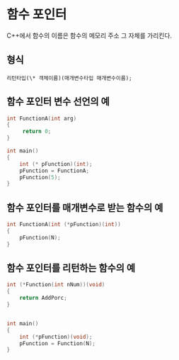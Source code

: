 # 함수 포인터

C++에서 함수의 이름은 함수의 메모리 주소 그 자체를 가리킨다.

## 형식
`리턴타입(\* 객체이름)(매개변수타입 매개변수이름);`

## 함수 포인터 변수 선언의 예

```cpp
int FunctionA(int arg)
{
     return 0;
}

int main()
{
    int (* pFunction)(int);
    pFunction = FunctionA;
    pFunction(5);
}
```

## 함수 포인터를 매개변수로 받는 함수의 예

```cpp
int FunctionA(int (*pFunction)(int))
{
    pFunction(N);
}
```

## 함수 포인터를 리턴하는 함수의 예

```cpp
int (*Function(int nNum))(void) 
{ 
    return AddPorc; 
}


int main()
{
    int (*pFunction)(void);
    pFunction = Function(N);
}
```